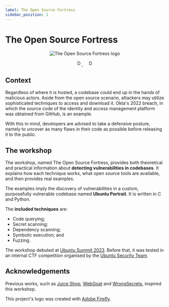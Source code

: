 ```yaml
---
label: The Open Source Fortress
sidebar_position: 1
---
```


# The Open Source Fortress

<!--
    Keep this content syced with README.md. Do the following modifications:
    - Remove the title immediately after the logo;
    - Replace the title of the "The Open Source Fortress" section with "The workshop"; and
    - Remove the "Wiki" section.
-->


<p align="center">
    <img src={Logo} class="logo" alt="The Open Source Fortress logo" style={{width: 256}}/>
</p>
<p align="center" float="left">
    <a href="https://github.com/iosifache/oss_fortress/packages">
      <img src="https://img.shields.io/badge/Docker_images-GHCR-blue?logo=docker" height="17" alt="Docker image: GHCR"/>
    </a>
    &nbsp; &nbsp;
    <a href="https://oss-fortress.io">
      <img src="https://img.shields.io/badge/Documentation-available-green?logo=docusaurus" height="17" alt="Documentation: available"/>
    </a>
</p>

## Context

Regardless of where it is hosted, a codebase could end up in the hands of malicious actors. Aside from the open source scenario, attackers may utilize sophisticated techniques to access and download it. Okta's 2022 breach, in which the source code of the identity and access management platform was obtained from GitHub, is an example.

With this in mind, developers are advised to take a defensive posture, namely to uncover as many flaws in their code as possible before releasing it to the public.

## The workshop

The workshop, named The Open Source Fortress, provides both theoretical and practical information about **detecting vulnerabilities in codebases**. It explains how each technique works, what open source tools are available, and then provides real examples.

The examples imply the discovery of vulnerabilities in a custom, purposefully vulnerable codebase named **Ubuntu Portrait**. It is written in C and Python.

The **included techniques** are:
- Code querying;
- Secret scanning;
- Dependency scanning;
- Symbolic execution; and
- Fuzzing.

The workshop debuted at [Ubuntu Summit 2023](https://events.canonical.com/event/31/contributions/219). Before that, it was tested in an internal CTF competition organised by the [Ubuntu Security Team](https://wiki.ubuntu.com/SecurityTeam).

## Acknowledgements

Previous works, such as [Juice Shop](https://owasp.org/www-project-juice-shop), [WebGoat](https://github.com/WebGoat/WebGoat) and [WrongSecrets](https://owasp.org/www-project-juice-shop), inspired this workshop.

This project's logo was created with [Adobe Firefly](https://firefly.adobe.com).
